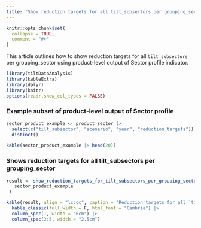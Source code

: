 ```yaml
---
title: "Show reduction targets for all tilt_subsectors per grouping_sector"
---
```


```r
knitr::opts_chunk$set(
  collapse = TRUE,
  comment = "#>"
)
```

This article outlines how to show reduction targets for all `tilt_subsectors` per
grouping_sector using product-level output of Sector profile indicator.

```r
library(tiltDataAnalysis)
library(kableExtra)
library(dplyr)
library(knitr)
options(readr.show_col_types = FALSE)
```

### Example subset of product-level output of Sector profile

```r
sector_product_example <- product_sector |>
  select(c("tilt_subsector", "scenario", "year", "reduction_targets")) |>
  distinct()

kable(sector_product_example |> head(20))
```

### Shows reduction targets for all tilt_subsectors per grouping_sector

```r
result <- show_reduction_targets_for_tilt_subsectors_per_grouping_sector(
   sector_product_example
 )

kable(result, align = "lcccc", caption = "Reduction targets for all `tilt_subsectors` per grouping_sector", escape = F) |>
  kable_classic(full_width = F, html_font = "Cambria") |>
  column_spec(1, width = "6cm") |>
  column_spec(2:5, width = "2.5cm")
```
